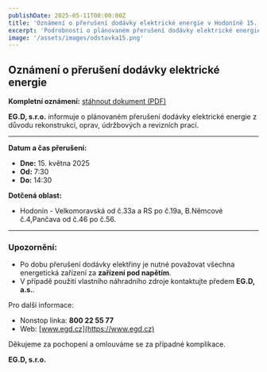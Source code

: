 ```yaml
---
publishDate: 2025-05-11T00:00:00Z
title: 'Oznámení o přerušení dodávky elektrické energie v Hodoníně 15. května'
excerpt: 'Podrobnosti o plánovaném přerušení dodávky elektrické energie v Hodoníně dne 15. května 2025'
image: '/assets/images/odstavka15.png'
---
```


## Oznámení o přerušení dodávky elektrické energie

**Kompletní oznámení:** [stáhnout dokument (PDF)](/assets/files/obecne-dokumenty/eon_oznameni15.pdf)

**EG.D, s.r.o.** informuje o plánovaném přerušení dodávky elektrické energie z důvodu rekonstrukcí, oprav, údržbových a revizních prací.

---

**Datum a čas přerušení:**

- **Dne:** 15. května 2025
- **Od:** 7:30
- **Do:** 14:30

**Dotčená oblast:**

- Hodonín - Velkomoravská od č.33a a RS po č.19a, B.Němcové č.4,Pančava od č.46 po č.56.

---

### Upozornění:

- Po dobu přerušení dodávky elektřiny je nutné považovat všechna energetická zařízení za **zařízení pod napětím**.
- V případě použití vlastního náhradního zdroje kontaktujte předem **EG.D, a.s.**.

Pro další informace:

- Nonstop linka: **800 22 55 77**
- Web: [www.egd.cz](https://www.egd.cz)

Děkujeme za pochopení a omlouváme se za případné komplikace.

**EG.D, s.r.o.**
